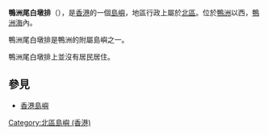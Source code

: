 '''鴨洲尾白墩排'''（{{lang-en|Ap Chau Mei Pak Tun Pai}}），是[[香港|香港]]的一個[[島嶼|島嶼]]，地區行政上屬於[[北區_(香港)|北區]]。位於[[鴨洲|鴨洲]]以西，[[鴨洲海|鴨洲海]]內。

鴨洲尾白墩排是鴨洲的附屬島嶼之一。

鴨洲尾白墩排上並沒有居民居住。

==參見==

*[[香港島嶼|香港島嶼]]

{{香港島嶼}}
[[Category:北區島嶼_(香港)|Category:北區島嶼 (香港)]]